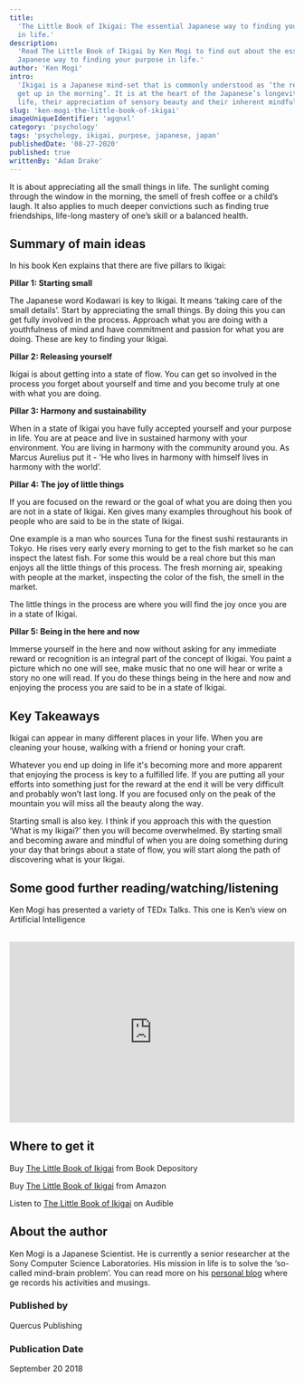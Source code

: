 ```yaml
---
title:
  'The Little Book of Ikigai: The essential Japanese way to finding your purpose
  in life.'
description:
  'Read The Little Book of Ikigai by Ken Mogi to find out about the essential
  Japanese way to finding your purpose in life.'
author: 'Ken Mogi'
intro:
  'Ikigai is a Japanese mind-set that is commonly understood as ‘the reason to
  get up in the morning’. It is at the heart of the Japanese’s longevity in
  life, their appreciation of sensory beauty and their inherent mindfulness. '
slug: 'ken-mogi-the-little-book-of-ikigai'
imageUniqueIdentifier: 'agqnxl'
category: 'psychology'
tags: 'psychology, ikigai, purpose, japanese, japan'
publishedDate: '08-27-2020'
published: true
writtenBy: 'Adam Drake'
---
```


It is about appreciating all the small things in life. The sunlight coming
through the window in the morning, the smell of fresh coffee or a child’s laugh.
It also applies to much deeper convictions such as finding true friendships,
life-long mastery of one’s skill or a balanced health.

## Summary of main ideas

In his book Ken explains that there are five pillars to Ikigai:

**Pillar 1: Starting small**

The Japanese word Kodawari is key to Ikigai. It means ‘taking care of the small
details’. Start by appreciating the small things. By doing this you can get
fully involved in the process. Approach what you are doing with a youthfulness
of mind and have commitment and passion for what you are doing. These are key to
finding your Ikigai.

**Pillar 2: Releasing yourself**

Ikigai is about getting into a state of flow. You can get so involved in the
process you forget about yourself and time and you become truly at one with what
you are doing.

**Pillar 3: Harmony and sustainability**

When in a state of Ikigai you have fully accepted yourself and your purpose in
life. You are at peace and live in sustained harmony with your environment. You
are living in harmony with the community around you. As Marcus Aurelius put it -
‘He who lives in harmony with himself lives in harmony with the world’.

**Pillar 4: The joy of little things**

If you are focused on the reward or the goal of what you are doing then you are
not in a state of Ikigai. Ken gives many examples throughout his book of people
who are said to be in the state of Ikigai.

One example is a man who sources Tuna for the finest sushi restaurants in Tokyo.
He rises very early every morning to get to the fish market so he can inspect
the latest fish. For some this would be a real chore but this man enjoys all the
little things of this process. The fresh morning air, speaking with people at
the market, inspecting the color of the fish, the smell in the market.

The little things in the process are where you will find the joy once you are in
a state of Ikigai.

**Pillar 5: Being in the here and now**

Immerse yourself in the here and now without asking for any immediate reward or
recognition is an integral part of the concept of Ikigai. You paint a picture
which no one will see, make music that no one will hear or write a story no one
will read. If you do these things being in the here and now and enjoying the
process you are said to be in a state of Ikigai.

## Key Takeaways

Ikigai can appear in many different places in your life. When you are cleaning
your house, walking with a friend or honing your craft.

Whatever you end up doing in life it's becoming more and more apparent that
enjoying the process is key to a fulfilled life. If you are putting all your
efforts into something just for the reward at the end it will be very difficult
and probably won’t last long. If you are focused only on the peak of the
mountain you will miss all the beauty along the way.

Starting small is also key. I think if you approach this with the question ‘What
is my Ikigai?’ then you will become overwhelmed. By starting small and becoming
aware and mindful of when you are doing something during your day that brings
about a state of flow, you will start along the path of discovering what is your
Ikigai.

## Some good further reading/watching/listening

Ken Mogi has presented a variety of TEDx Talks. This one is Ken’s view on
Artificial Intelligence

<br />
<iframe
  width="100%"
  height="320px"
  src="https://www.youtube.com/embed/nXUx0yd9QkU"
  frameBorder="0"
  allow="accelerometer; autoplay; encrypted-media; gyroscope; picture-in-picture"
  allowFullScreen
></iframe>

## Where to get it

Buy
[The Little Book of Ikigai](https://www.bookdepository.com/The-Little-Book-of-Ikigai/9781787470279)
from Book Depository

Buy [The Little Book of Ikigai](https://amzn.to/3hxYphC) from Amazon

Listen to
[The Little Book of Ikigai](https://www.audible.com/pd/The-Little-Book-of-Ikigai-Audiobook/B0741DCWW7)
on Audible

## About the author

Ken Mogi is a Japanese Scientist. He is currently a senior researcher at the
Sony Computer Science Laboratories. His mission in life is to solve the
‘so-called mind-brain problem’. You can read more on his
[personal blog](http://qualiajournal.blogspot.com/) where ge records his
activities and musings.

### Published by

Quercus Publishing

### Publication Date

September 20 2018
